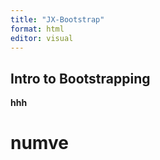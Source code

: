 ```yaml
---
title: "JX-Bootstrap"
format: html
editor: visual
---
```


## Intro to Bootstrapping

**hhh**

# numve
